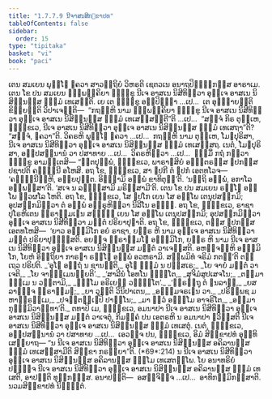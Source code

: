 ```yaml
---
title: "1.7.7.9 ນີຈາສນສິກ຺ຂາປທ"
tableOfContents: false
sidebar:
  order: 15
type: "tipitaka"
basket: "vi"
book: "paci"
---
```



<DynamicBreadcrumb />

<Division number="646" book="paci">

<Paragraph number="2045" book="paci">
ເຕນ ສມເຍນ ພຸທ຺ໂຘ ຠຄວາ ສາວຕ຺ຖິຍໍ ວິຫຣຕິ ເຊຕວເນ ອນາຖປິຓ຺ຑິກສ຺ສ ອາຣາເມ. ເຕນ ໂຂ ປນ ສມເຍນ ຉພ຺ພຄ຺ຄິຍາ ຠິກ຺ຂູ ນີເຈ ອາສເນ ນິສີທິຕ຺ວາ ອຸຈ຺ເຈ ອາສເນ ນິສິນ຺ນສ຺ສ ຘມ຺ມໍ ເທເສນ຺ຕິ.
</Paragraph>

<Paragraph number="2046" book="paci">
ເຍ ເຕ ຠິກ຺ຂູ ອປ຺ປິຈ຺ຉາ …ເປ…  ເຕ ອຸຊ຺ຌາຍນ຺ຕິ ຂິຍ຺ຍນ຺ຕິ ວິປາເຈນ຺ຕິ—  “ກຖຎ຺ຫິ ນາມ ຉພ຺ພຄ຺ຄິຍາ ຠິກ຺ຂູ ນີເຈ ອາສເນ ນິສີທິຕ຺ວາ ອຸຈ຺ເຈ ອາສເນ ນິສິນ຺ນສ຺ສ ຘມ຺ມໍ ເທເສສ຺ສນ຺ຕີ”ຕິ …ເປ…  “ສຈ຺ຈໍ ກິຣ ຕຸມ຺ເຫ, ຠິກ຺ຂເວ, ນີເຈ ອາສເນ ນິສີທິຕ຺ວາ ອຸຈ຺ເຈ ອາສເນ ນິສິນ຺ນສ຺ສ ຘມ຺ມໍ ເທເສຖາ”ຕິ? “ສຈ຺ຈໍ, ຠຄວາ”ຕິ. ວິຄຣຫິ ພຸທ຺ໂຘ ຠຄວາ …ເປ…  ກຖຎ຺ຫິ ນາມ ຕຸມ຺ເຫ, ໂມຆປຸຣິສາ, ນີເຈ ອາສເນ ນິສີທິຕ຺ວາ ອຸຈ຺ເຈ ອາສເນ ນິສິນ຺ນສ຺ສ ຘມ຺ມໍ ເທເສສ຺ສຖ. ເນຕໍ, ໂມຆປຸຣິສາ, ອປ຺ປສນ຺ນານໍ ວາ ປສາທາຍ …ເປ…  ວິຄຣຫິຕ຺ວາ …ເປ…  ຘມ຺ມິໍ ກຖໍ ກຕ຺ວາ ຠິກ຺ຂູ ອາມນ຺ເຕສິ—
</Paragraph>

</Division>
<Division number="647" book="paci">

<Paragraph number="2047" book="paci">
“ຠູຕປຸພ຺ພໍ, ຠິກ຺ຂເວ, ພາຣາຓສິຍໍ ອຎ຺ຎຕຣສ຺ສ ຉປກສ຺ສ ປຊາປຕິ ຄພ຺ຠິນີ ອໂຫສິ. ອຖ ໂຂ, ຠິກ຺ຂເວ, ສາ ຉປກີ ຕໍ ຉປກໍ ເອຕທໂວຈ—  ‘ຄພ຺ຠິນີມ຺ຫິ, ອຍ຺ຍປຸຕ຺ຕ. ອິຈ຺ຉາມິ ອມ຺ພໍ ຂາທິຕຸນ຺’ຕິ. ‘ນຕ຺ຖິ ອມ຺ພໍ, ອກາໂລ ອມ຺ພສ຺ສາ’ຕິ. ‘ສເຈ ນ ລຠິສ຺ສາມິ ມຣິສ຺ສາມີ’ຕິ. ເຕນ ໂຂ ປນ ສມເຍນ ຣຎ຺ໂຎ ອມ຺ໂພ ຘຸວຜໂລ ໂຫຕິ. ອຖ ໂຂ, ຠິກ຺ຂເວ, ໂສ ຉປໂກ ເຍນ ໂສ ອມ຺ໂພ ເຕນຸປສງ຺ກມິ; ອຸປສງ຺ກມິຕ຺ວາ ຕໍ ອມ຺ພໍ ອຠິຣຸຫິຕ຺ວາ ນິລີໂນ ອຈ຺ຉິ. ອຖ ໂຂ, ຠິກ຺ຂເວ, ຣາຊາ ປຸໂຣຫິເຕນ ພ຺ຣາຫ຺ມເຓນ ສທ຺ຘິໍ ເຍນ ໂສ ອມ຺ໂພ ເຕນຸປສງ຺ກມິ; ອຸປສງ຺ກມິຕ຺ວາ ອຸຈ຺ເຈ ອາສເນ ນິສີທິຕ຺ວາ ມນ຺ຕໍ ປຣິຍາປຸຓາຕິ. ອຖ ໂຂ, ຠິກ຺ຂເວ, ຕສ຺ສ ຉປກສ຺ສ ເອຕທໂຫສິ—  ‘ຍາວ ອຘມ຺ມິໂກ ອຍໍ ຣາຊາ, ຍຕ຺ຣ ຫິ ນາມ ອຸຈ຺ເຈ ອາສເນ ນິສີທິຕ຺ວາ ມນ຺ຕໍ ປຣິຍາປຸຓິສ຺ສຕິ. ອຍຎ຺ຈ ພ຺ຣາຫ຺ມໂຓ ອຘມ຺ມິໂກ, ຍຕ຺ຣ ຫິ ນາມ ນີເຈ ອາສເນ ນິສີທິຕ຺ວາ ອຸຈ຺ເຈ ອາສເນ ນິສິນ຺ນສ຺ສ ມນ຺ຕໍ ວາເຈສ຺ສຕິ. ອຫຎ຺ຈມ຺ຫິ ອຘມ຺ມິໂກ, ໂຍຫໍ ອິຕ຺ຖິຍາ ກາຣຓາ ຣຎ຺ໂຎ ອມ຺ພໍ ອວຫຣາມິ. ສພ຺ພມິທໍ ຈຣິມໍ ກຕນ຺’ຕິ ຕຕ຺ເຖວ ປຣິປຕິ.
</Paragraph>

<Paragraph number="2048" type="verses" book="paci">
_‘ອຸໂຠ ອຕ຺ຖໍ ນ ຊານນ຺ຕິ,_  
ອຸໂຠ ຘມ຺ມໍ ນ ປສ຺ສເຣ;_  
_ໂຍ ຈາຍໍ ມນ຺ຕໍ ວາເຈຕິ,_  
_ໂຍ ຈາຘມ຺ເມນຘີຍຕິ’._  

</Paragraph>

<Paragraph number="2049" type="verses" book="paci">
_‘ສາລີນໍ ໂອທໂນ ຠຸຕ຺ໂຕ,_  
_ສຸຈິມໍສູປເສຈໂນ;_  
_ຕສ຺ມາ ຘມ຺ເມ ນ ວຕ຺ຕາມິ,_  
_ຘມ຺ໂມ ອຣິເຍຠິ ວຓ຺ຓິໂຕ’._  

</Paragraph>

<Paragraph number="2050" type="verses" book="paci">
_‘ຘິຣຕ຺ຖຸ ຕໍ ຘນລາຠໍ,_  
_ຍສລາຠຎ຺ຈ ພ຺ຣາຫ຺ມຓ;_  
_ຍາ ວຸຕ຺ຕິ ວິນິປາເຕນ,_  
_ອຘມ຺ມຈຣເຓນ ວາ._  

</Paragraph>

<Paragraph number="2051" type="verses" book="paci">
_ປຣິພ຺ພຊ ມຫາພ຺ຣຫ຺ເມ,_  
_ປຈນ຺ຕຎ຺ເຎປິ ປາຓິໂນ;_  
_ມາ ຕ຺ວໍ ອຘມ຺ໂມ ອາຈຣິໂຕ,_  
_ອສ຺ມາ ກຸມ຺ຠມິວາຠິທາ’ຕິ._  

</Paragraph>

<Paragraph number="2052" book="paci">
ຕທາປິ ເມ, ຠິກ຺ຂເວ, ອມນາປາ ນີເຈ ອາສເນ ນິສີທິຕ຺ວາ ອຸຈ຺ເຈ ອາສເນ ນິສິນ຺ນສ຺ສ ມນ຺ຕໍ ວາເຈຕຸໍ, ກິມງ຺ຄໍ ປນ ເອຕຣຫິ ນ ອມນາປາ ຠວິສ຺ສຕິ ນີເຈ ອາສເນ ນິສີທິຕ຺ວາ ອຸຈ຺ເຈ ອາສເນ ນິສິນ຺ນສ຺ສ ຘມ຺ມໍ ເທເສຕຸໍ. ເນຕໍ, ຠິກ຺ຂເວ, ອປ຺ປສນ຺ນານໍ ວາ ປສາທາຍ …ເປ…  ເອວຎ຺ຈ ປນ, ຠິກ຺ຂເວ, ອິມໍ ສິກ຺ຂາປທໍ ອຸທ຺ທິເສຍ຺ຍາຖ—
</Paragraph>

<Paragraph number="2053" book="paci">
<Emphasis>“ນ ນີເຈ ອາສເນ ນິສີທິຕ຺ວາ ອຸຈ຺ເຈ ອາສເນ ນິສິນ຺ນສ຺ສ ອຄິລານສ຺ສ ຘມ຺ມໍ ເທເສສ຺ສາມີຕິ ສິກ຺ຂາ ກຣຓີຍາ”</Emphasis>ຕິ. (*69*:<Emphasis>214</Emphasis>)
</Paragraph>

<Paragraph number="2054" book="paci">
ນ ນີເຈ ອາສເນ ນິສີທິຕ຺ວາ ອຸຈ຺ເຈ ອາສເນ ນິສິນ຺ນສ຺ສ ອຄິລານສ຺ສ ຘມ຺ໂມ ເທເສຕພ຺ໂພ. ໂຍ ອນາທຣິຍໍ ປຏິຈ຺ຈ ນີເຈ ອາສເນ ນິສີທິຕ຺ວາ ອຸຈ຺ເຈ ອາສເນ ນິສິນ຺ນສ຺ສ ອຄິລານສ຺ສ ຘມ຺ມໍ ເທເສຕິ, ອາປຕ຺ຕິ ທຸກ຺ກຏສ຺ສ.
</Paragraph>

<Paragraph number="2055" book="paci">
ອນາປຕ຺ຕິ—  ອສຎ຺ຈິຈ຺ຈ …ເປ…  ອາທິກມ຺ມິກສ຺ສາຕິ.

</Paragraph>
</Division>

<Paragraph number="2056" type="center" book="paci">
ນວມສິກ຺ຂາປທໍ ນິຏ຺ຐິຕໍ.
</Paragraph>